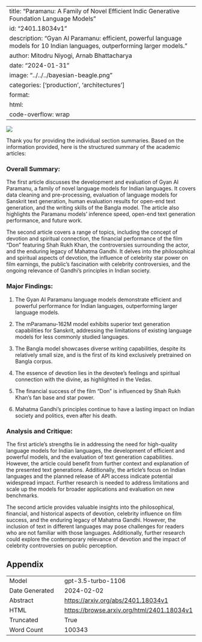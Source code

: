 
---
title: "Paramanu: A Family of Novel Efficient Indic Generative Foundation Language Models"
id: "2401.18034v1"
description: "Gyan AI Paramanu: efficient, powerful language models for 10 Indian languages, outperforming larger models."
author: Mitodru Niyogi, Arnab Bhattacharya
date: "2024-01-31"
image: "../../../bayesian-beagle.png"
categories: ['production', 'architectures']
format:
  html:
    code-overflow: wrap
---

![](None)

Thank you for providing the individual section summaries. Based on the information provided, here is the structured summary of the academic articles:

### Overall Summary:

The first article discusses the development and evaluation of Gyan AI Paramanu, a family of novel language models for Indian languages. It covers data cleaning and pre-processing, evaluation of language models for Sanskrit text generation, human evaluation results for open-end text generation, and the writing skills of the Bangla model. The article also highlights the Paramanu models' inference speed, open-end text generation performance, and future work.

The second article covers a range of topics, including the concept of devotion and spiritual connection, the financial performance of the film "Don" featuring Shah Rukh Khan, the controversies surrounding the actor, and the enduring legacy of Mahatma Gandhi. It delves into the philosophical and spiritual aspects of devotion, the influence of celebrity star power on film earnings, the public's fascination with celebrity controversies, and the ongoing relevance of Gandhi's principles in Indian society.

### Major Findings:
1. The Gyan AI Paramanu language models demonstrate efficient and powerful performance for Indian languages, outperforming larger language models.
2. The mParamanu-162M model exhibits superior text generation capabilities for Sanskrit, addressing the limitations of existing language models for less commonly studied languages.
3. The Bangla model showcases diverse writing capabilities, despite its relatively small size, and is the first of its kind exclusively pretrained on Bangla corpus.

1. The essence of devotion lies in the devotee's feelings and spiritual connection with the divine, as highlighted in the Vedas.
2. The financial success of the film "Don" is influenced by Shah Rukh Khan's fan base and star power.
3. Mahatma Gandhi's principles continue to have a lasting impact on Indian society and politics, even after his death.

### Analysis and Critique:
The first article's strengths lie in addressing the need for high-quality language models for Indian languages, the development of efficient and powerful models, and the evaluation of text generation capabilities. However, the article could benefit from further context and explanation of the presented text generations. Additionally, the article's focus on Indian languages and the planned release of API access indicate potential widespread impact. Further research is needed to address limitations and scale up the models for broader applications and evaluation on new benchmarks.

The second article provides valuable insights into the philosophical, financial, and historical aspects of devotion, celebrity influence on film success, and the enduring legacy of Mahatma Gandhi. However, the inclusion of text in different languages may pose challenges for readers who are not familiar with those languages. Additionally, further research could explore the contemporary relevance of devotion and the impact of celebrity controversies on public perception.

## Appendix

|          |          |
|----------|----------|
| Model     | gpt-3.5-turbo-1106       |
| Date Generated     | 2024-02-02       |
| Abstract | [https://arxiv.org/abs/2401.18034v1](https://arxiv.org/abs/2401.18034v1)        |
| HTML     | [https://browse.arxiv.org/html/2401.18034v1](https://browse.arxiv.org/html/2401.18034v1)       |
| Truncated       | True       |
| Word Count       | 100343       |